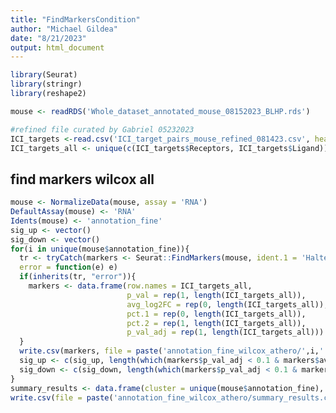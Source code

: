 ```yaml
---
title: "FindMarkersCondition"
author: "Michael Gildea"
date: "8/21/2023"
output: html_document
---
```


```r
library(Seurat)
library(stringr)
library(reshape2)
```

```r
mouse <- readRDS('Whole_dataset_annotated_mouse_08152023_BLHP.rds')
```

```r
#refined file curated by Gabriel 05232023
ICI_targets <-read.csv('ICI_target_pairs_mouse_refined_081423.csv', header = T)
ICI_targets_all <- unique(c(ICI_targets$Receptors, ICI_targets$Ligand))
```

## find markers wilcox all
```r
mouse <- NormalizeData(mouse, assay = 'RNA')
DefaultAssay(mouse) <- 'RNA'
Idents(mouse) <- 'annotation_fine'
sig_up <- vector()
sig_down <- vector()
for(i in unique(mouse$annotation_fine)){
  tr <- tryCatch(markers <- Seurat::FindMarkers(mouse, ident.1 = 'Halted Progression', ident.2 ='Baseline', group.by = 'Athero', subset.ident = i, assay = 'RNA', slot = 'data'),
  error = function(e) e) 
  if(inherits(tr, "error")){
    markers <- data.frame(row.names = ICI_targets_all, 
                          p_val = rep(1, length(ICI_targets_all)),
                          avg_log2FC = rep(0, length(ICI_targets_all)),
                          pct.1 = rep(0, length(ICI_targets_all)),
                          pct.2 = rep(1, length(ICI_targets_all)),
                          p_val_adj = rep(1, length(ICI_targets_all)))
  }
  write.csv(markers, file = paste('annotation_fine_wilcox_athero/',i,'.csv',sep = ''), quote = F)
  sig_up <- c(sig_up, length(which(markers$p_val_adj < 0.1 & markers$avg_log2FC > 0)))
  sig_down <- c(sig_down, length(which(markers$p_val_adj < 0.1 & markers$avg_log2FC < 0)))
}
summary_results <- data.frame(cluster = unique(mouse$annotation_fine), sig_up = sig_up, sig_down = sig_down, sig_all = sig_up+sig_down)
write.csv(file = paste('annotation_fine_wilcox_athero/summary_results.csv'), summary_results, quote = F, row.names = F)
```